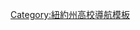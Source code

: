 {{Navbox
| name = 紐約大學
| title = [[紐約大學|{{color|white|紐約大學}}]]
| basestyle = {{CollegePrimaryStyle|NYU Violets|color=white}}
| state = {{{state<includeonly>|autocollapse</includeonly>}}}
| listclass = hlist
<!--
| group1 = Academics
| list1  = 
* [[New York University Archives|Archives]]
* [[Brennan Center for Justice]]
* [[Center for Cosmology and Particle Physics]]
* [[Center on the Administration of Criminal Law]]
* [[Frederic Ewen Academic Freedom Center]]
* [[Furman Center for Real Estate and Urban Policy]]
* [[GNAT]]
* [[New York Institute for the Humanities]]
* ''[[New York University Environmental Law Journal|Environmental Law Journal]]''
* ''[[Journal of Intellectual Property and Entertainment Law]]''
* ''[[New York University Journal of International Law and Politics|Journal of International Law and Politics]]''
* ''[[New York University Journal of Law & Business|Journal of Law & Business]]''
* ''[[New York University Journal of Law & Liberty|Journal of Law & Liberty]]''
* ''[[New York University Law Review]]''
* [[New York University Press]]
* ''[[NYU Annual Survey of American Law|Annual Survey of American Law]]''
* [[NYU Catherine B. Reynolds Program for Social Entrepreneurship]]
* [[Root-Tilden Scholarship]]
* [[Rudin Center for Transportation Policy & Management]]
* [[Rusk Institute of Rehabilitation Medicine]]
* ''[[Washington Square Review]]''
-->
| group2 = {{color|white|體育}}
| list2  = 
* {{tsl|en|NYU Violets|紐約大學紫羅蘭隊}}
* [[院長盃]]
* [[大學運動聯盟]]
<!--
| group3 = [[Campus of New York University|{{color|white|Campus}}]]
| list3  = 
* [[370 Jay Street]]
* [[Brown Building (Manhattan)|Brown Building]]
* [[Casa Italiana Zerilli Marimò]]
* [[Elmer Holmes Bobst Library]]
* [[Fales Library]]
* [[Gould Plaza]]
* [[James B. Duke House]]
* [[La Maison Française (New York University)|La Maison Française]]
* [[NYU Langone Medical Center|Langone Medical Center]]
* [[Puck Building]]
* [[New York University residence halls|Residence halls]]
* [[Silver Center]]
* [[Skirball Center for the Performing Arts]]
* [[Tamiment Library and Robert F. Wagner Archives]]
* [[Union Square, Manhattan|Union Square]]
* [[University Village (Manhattan)|University Village]]
* [[Washington Mews]]
* [[Washington Square Park]]
* [[Washington Square Village]]
* [[Wunsch Building]]
* [[NYU Paris]]
* [[NYU London]]
* [[NYU Florence]]

| group4 = [[Campus of New York University|{{color|white|Culture}}]]
| list4  = 
* [[New York University in popular culture|NYU in popular culture]]
-->
| group5 = {{color|white|人物}}
| list5  = 
* [[:Category:紐約大學校友|紐約大學校友]]‎
* [[:Category:紐約大學教師|紐約大學教師]]‎
* [[:Category:纽约大学荣誉博士|纽约大学荣誉博士]]‎

| group6 = 學院
| list6  = {{navbox|child | groupstyle = background:#57068c; color:#FFFFFF;
|group1 = 本科生院
|list1 =
* {{tsl|en|New York University College of Arts and Science|紐約大學文理學院|文理學院}}
* {{tsl|en|NYU Liberal Studies|紐約大學通識教育學院|通識教育學院}}
* {{tsl|en|New York University Rory Meyers College of Nursing|紐約大學護理學院|護理學院}}
* {{tsl|en|Gallatin School of Individualized Study|伽列汀個性化研究學院|個性化研究學院}}
* [[纽约大学坦登工程学院|工程学院]]
* [[史登商學院|商學院]]
* {{tsl|en|New York University School of Social Work|紐約大學社會服務學院|社會服務學院}}
* [[科朗数学研究所|數學院]]
* {{tsl|en|Robert F. Wagner Graduate School of Public Service|羅伯特·F·瓦格納公共服務學院|公共服務學院}}
* {{tsl|en|New York University School of Professional Studies|紐約大學專業研究學院|專業研究學院}}
* [[上海纽约大学|上海分校]]
** [[纽约大学上海中心]]
* [[纽约大学阿布扎比分校|阿布扎比分校]]

|group2 = 研究院
|list2 = 
* [[纽约大学医学院|医学院]]
* [[纽约大学坦登工程学院|工程学院]]
* [[纽约大学法学院|法学院]]
* {{tsl|en|New York University College of Dentistry|紐約大學牙醫學院|牙醫學院}}
* {{tsl|en|New York University Graduate School of Arts and Science|紐約大學文理研究院|文理研究院}}
* {{tsl|en|Institute for the Study of the Ancient World|紐約大學古代世界學院|古代世界學院}}
* {{tsl|en|Robert F. Wagner Graduate School of Public Service|羅伯特·F·瓦格納公共服務學院|公共服務學院}}
* {{tsl|en|New York University School of Professional Studies|紐約大學專業研究學院|專業研究學院}}
* {{tsl|en|New York University School of Social Work|紐約大學社會服務學院|社會服務學院}}
}}

| group8 = 圖書館 
| list8 =
* {{tsl|en|New York University Libraries|紐約大學圖書館}}
<!--* [[Elmer Holmes Bobst Library]]
* [[Fales Library]]
-->
| group9 = 生活
| list9  = 
* [[華盛頓廣場公園]]
* {{tsl|en|Eucleian Society|尤克林社團}}
* {{tsl|en|Graduate Student Organizing Committee|紐約大學研究生組織委員會}}
* {{tsl|en|Red Dragon Society|紅龍社團}}
<!--
* [[History of New York University|History of NYU]]
* ''[[NYU Local]]''
* [[Philomathean Society (New York University)|Philomathean Society]]
* [[The Plague (magazine)|''The Plague'']]

* [[New York University#Student life|Student life]]
* [[Student Senators Council of New York University|Student Senators Council]]
* ''[[Washington Square News]]''
* [[WNYU-FM]]
-->
}}<noinclude>
{{collapsible option}}
[[Category:紐約州高校導航模板]]
</noinclude>
